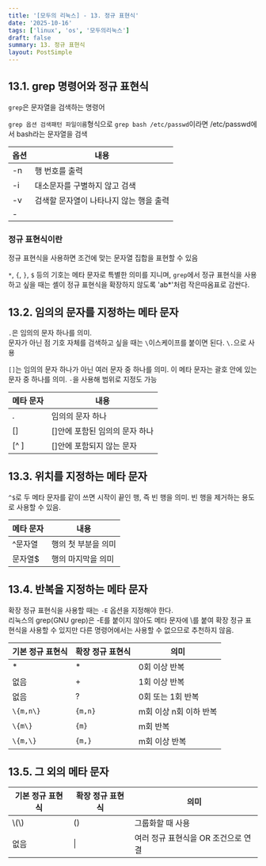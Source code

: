 ```yaml
---
title: '[모두의 리눅스] - 13. 정규 표현식'
date: '2025-10-16'
tags: ['linux', 'os', '모두의리눅스']
draft: false
summary: 13. 정규 표현식
layout: PostSimple
---
```


## 13.1. grep 명령어와 정규 표현식

`grep`은 문자열을 검색하는 명령어

`grep 옵션 검색패턴 파일이름`형식으로 `grep bash /etc/passwd`이라면 /etc/passwd에서 bash라는 문자열을 검색

| 옵션 | 내용                                    |
| ---- | --------------------------------------- |
| -n   | 행 번호를 출력                          |
| -i   | 대소문자를 구별하지 않고 검색           |
| -v   | 검색할 문자열이 나타나지 않는 행을 출력 |
| -    |                                         |

### 정규 표현식이란

정규 표현식을 사용하면 조건에 맞는 문자열 집합을 표현할 수 있음

`*`, `{`, `}`, `$` 등의 기호는 메타 문자로 특별한 의미를 지니며, `grep`에서 정규 표현식을 사용하고 싶을 때는 셸이 정규 표현식을 확장하지 않도록 'ab\*'처럼 작은따옴표로 감싼다.

## 13.2. 임의의 문자를 지정하는 메타 문자

`.`은 임의의 문자 하나를 의미.  
문자가 아닌 점 기호 자체를 검색하고 싶을 때는 `\`이스케이프를 붙이면 된다. `\.`으로 사용

`[]`는 임의의 문자 하나가 아닌 여러 문자 중 하나를 의미. 이 메타 문자는 괄호 안에 있는 문자 중 하나를 의미. `-`을 사용해 범위로 지정도 가능

| 메타 문자 | 내용                           |
| --------- | ------------------------------ |
| .         | 임의의 문자 하나               |
| []        | []안에 포함된 임의의 문자 하나 |
| [^ ]      | []안에 포함되지 않는 문자      |

## 13.3. 위치를 지정하는 메타 문자

`^$`로 두 메타 문자를 같이 쓰면 시작이 끝인 행, 즉 빈 행을 의미. 빈 행을 제거하는 용도로 사용할 수 있음.

| 메타 문자 | 내용                |
| --------- | ------------------- |
| ^문자열   | 행의 첫 부분을 의미 |
| 문자열$   | 행의 마지막을 의미  |

## 13.4. 반복을 지정하는 메타 문자

확장 정규 표현식을 사용할 때는 `-E` 옵션을 지정해야 한다.  
리눅스의 grep(GNU grep)은 -E를 붙이지 않아도 메타 문자에 \\를 붙여 확장 정규 표현식을 사용할 수 있지만 다른 명령어에서는 사용할 수 없으므로 추천하지 않음.

| 기본 정규 표현식 | 확장 정규 표현식 | 의미                   |
| ---------------- | ---------------- | ---------------------- |
| \*               | \*               | 0회 이상 반복          |
| 없음             | +                | 1회 이상 반복          |
| 없음             | ?                | 0회 또는 1회 반복      |
| `\{m,n\}`        | `{m,n}`          | m회 이상 n회 이하 반복 |
| `\{m\}`          | `{m}`            | m회 반복               |
| `\{m,\}`         | `{m,}`           | m회 이상 반복          |

## 13.5. 그 외의 메타 문자

| 기본 정규 표현식 | 확장 정규 표현식 | 의미                                |
| ---------------- | ---------------- | ----------------------------------- |
| \\(\\)           | ()               | 그룹화할 때 사용                    |
| 없음             | \|               | 여러 정규 표현식을 OR 조건으로 연결 |
